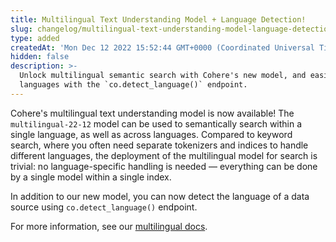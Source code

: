 ```yaml
---
title: Multilingual Text Understanding Model + Language Detection!
slug: changelog/multilingual-text-understanding-model-language-detection
type: added
createdAt: 'Mon Dec 12 2022 15:52:44 GMT+0000 (Coordinated Universal Time)'
hidden: false
description: >-
  Unlock multilingual semantic search with Cohere's new model, and easily detect
  languages with the `co.detect_language()` endpoint.
---
```

Cohere's multilingual text understanding model is now available! The `multilingual-22-12` model can be used to semantically search within a single language, as well as across languages. Compared to keyword search, where you often need separate tokenizers and indices to handle different languages, the deployment of the multilingual model for search is trivial: no language-specific handling is needed — everything can be done by a single model within a single index.



In addition to our new model, you can now detect the language of a data source using `co.detect_language()` endpoint.



For more information, see our [multilingual docs](/docs/multilingual-language-models).
